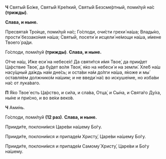 **Ч** Святы́й Бо́же, Святы́й Кре́пкий, Святы́й Безсме́ртный, поми́луй на́с **(трижды)**.

**Слава, и ныне.**

Пресвята́я Тро́ице, поми́луй на́с; Го́споди, очи́сти грехи́ на́ша; Влады́ко, прости́ беззако́ния на́ша; Святы́й, посети́ и исцели́ не́мощи на́ша, и́мене Твоего́ ра́ди.

Го́споди, поми́луй **(трижды)**. **Слава, и ныне.**

О́тче на́ш, И́же еси́ на небесе́х! Да святи́тся и́мя Твое́, да прии́дет Ца́рствие Твое́, да бу́дет во́ля Твоя́, я́ко на небеси́ и на земли́. Хле́б на́ш насу́щный да́ждь на́м дне́сь; и оста́ви на́м до́лги на́ша, я́коже и мы́ оставля́ем должнико́м на́шим; и не введи́ на́с во искуше́ние, но изба́ви на́с от лука́ваго.

**П** Я́ко Твое́ есть Ца́рство, и си́ла, и сла́ва, Отца́, и Сы́на, и Свята́го Ду́ха, ны́не и при́сно, и во ве́ки веко́в.

**Ч** Ами́нь.

Го́споди, поми́луй **(12 раз)**. **Слава, и ныне.**

Прииди́те, поклони́мся Царе́ви на́шему Бо́гу.

Прииди́те, поклони́мся и припаде́м Христу́, Царе́ви на́шему Бо́гу.

Прииди́те, поклони́мся и припаде́м Самому́ Христу́, Царе́ви и Бо́гу на́шему.
